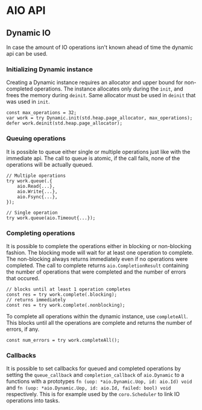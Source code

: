 # AIO API

## Dynamic IO

In case the amount of IO operations isn't known ahead of time the dynamic api can be used.

### Initializing Dynamic instance

Creating a Dynamic instance requires an allocator and upper bound for non-completed operations.
The instance allocates only during the `init`, and frees the memory during `deinit`.
Same allocator must be used in `deinit` that was used in `init`.

```zig
const max_operations = 32;
var work = try Dynamic.init(std.heap.page_allocator, max_operations);
defer work.deinit(std.heap.page_allocator);
```

### Queuing operations

It is possible to queue either single or multiple operations just like with the immediate api.
The call to queue is atomic, if the call fails, none of the operations will be actually queued.

```zig
// Multiple operations
try work.queue(.{
    aio.Read{...},
    aio.Write{...},
    aio.Fsync{...},
});

// Single operation
try work.queue(aio.Timeout{...});
```

### Completing operations

It is possible to complete the operations either in blocking or non-blocking fashion.
The blocking mode will wait for at least one operation to complete.
The non-blocking always returns immediately even if no operations were completed.
The call to complete returns `aio.CompletionResult` containing the number of operations that were completed
and the number of errors that occured.

```zig
// blocks until at least 1 operation completes
const res = try work.complete(.blocking);
// returns immediately
const res = try work.complete(.nonblocking);
```

To complete all operations within the dynamic instance, use `completeAll`.
This blocks until all the operations are complete and returns the number of errors, if any.

```zig
const num_errors = try work.completeAll();
```

### Callbacks

It is possible to set callbacks for queued and completed operations by setting the `queue_callback` and `completion_callback` of `aio.Dynamic`
to a functions with a prototypes `fn (uop: *aio.Dynamic.Uop, id: aio.Id) void` and `fn (uop: *aio.Dynamic.Uop, id: aio.Id, failed: bool) void` respectively.
This is for example used by the `coro.Scheduler` to link IO operations into tasks.
